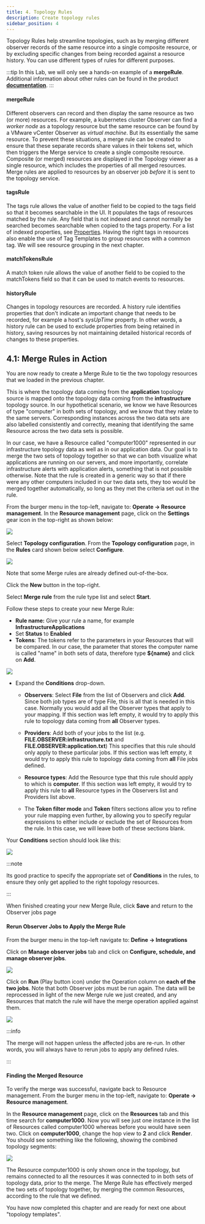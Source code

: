 ```yaml
---
title: 4. Topology Rules
description: Create topology rules
sidebar_position: 4
---
```


Topology Rules help streamline topologies, such as by merging different observer
records of the same resource into a single composite resource, or by excluding
specific changes from being recorded against a resource history. You can use
different types of rules for different purposes.

:::tip In this Lab, we will only see a hands-on example of a **mergeRule**.
Additional information about other rules can be found in the product
[**documentation**](https://www.ibm.com/docs/en/cloud-paks/cloud-pak-aiops/4.5.1?topic=elements-configuring-rules).
:::

#### mergeRule

Different observers can record and then display the same resource as two (or
more) resources. For example, a kubernetes cluster Observer can find a _worker
node_ as a topology resource but the same resource can be found by a VMware
vCenter Observer as _virtual machine_. But its essentially the same resource. To
prevent these situations, a merge rule can be created to ensure that these
separate records share values in their tokens set, which then triggers the Merge
service to create a single composite resource. Composite (or merged) resources
are displayed in the Topology viewer as a single resource, which includes the
properties of all merged resources. Merge rules are applied to resources by an
observer job _before_ it is sent to the topology service.

#### tagsRule

The tags rule allows the value of another field to be copied to the tags field
so that it becomes searchable in the UI. It populates the tags of resources
matched by the rule. Any field that is not indexed and cannot normally be
searched becomes searchable when copied to the tags property. For a list of
indexed properties, see
[Properties](https://www.ibm.com/docs/en/cloud-paks/cloud-pak-watson-aiops/4.1.0?topic=reference-properties).
Having the right tags in resources also enable the use of Tag Templates to group
resources with a common tag. We will see resource grouping in the next chapter.

#### matchTokensRule

A match token rule allows the value of another field to be copied to the
matchTokens field so that it can be used to match events to resources.

#### historyRule

Changes in topology resources are recorded. A history rule identifies properties
that don't indicate an important change that needs to be recorded, for example a
host's _sysUpTime_ property. In other words, a history rule can be used to
exclude properties from being retained in history, saving resources by not
maintaining detailed historical records of changes to these properties.

## 4.1: Merge Rules in Action

You are now ready to create a Merge Rule to tie the two topology resources that
we loaded in the previous chapter.

This is where the topology data coming from the **application** topology source
is mapped onto the topology data coming from the **infrastructure** topology
source. In our hypothetical scenario, we know we have Resources of type
"computer" in both sets of topology, and we know that they relate to the same
servers. Corresponding instances across the two data sets are also labelled
consistently and correctly, meaning that identifying the same Resource across
the two data sets is possible.

In our case, we have a Resource called "computer1000" represented in our
infrastructure topology data as well as in our application data. Our goal is to
merge the two sets of topology together so that we can both visualize what
applications are running on our servers, and more importantly, correlate
infrastructure alerts with application alerts, something that is not possible
otherwise. Note that the rule is created in a generic way so that if there were
any other computers included in our two data sets, they too would be merged
together automatically, so long as they met the criteria set out in the rule.

From the burger menu in the top-left, navigate to: **Operate → Resource
management**. In the **Resource management** page, click on the **Settings**
gear icon in the top-right as shown below:

![](images/gear-icon.png)

Select **Topology configuration**. From the **Topology configuration** page, in
the **Rules** card shown below select **Configure**.

![](images/rules-card.png)

Note that some Merge rules are already defined out-of-the-box.

Click the **New** button in the top-right.

Select **Merge rule** from the rule type list and select **Start**.

Follow these steps to create your new Merge Rule:

- **Rule name:** Give your rule a name, for example
  **InfrastructureApplications**
- Set **Status** to **Enabled**
- **Tokens**: The tokens refer to the parameters in your Resources that will be
  compared. In our case, the parameter that stores the computer name is called
  "name" in both sets of data, therefore type **${name}** and click on **Add**.

![](images/name-added.png)

- Expand the **Conditions** drop-down.

  - **Observers**: Select **File** from the list of Observers and click **Add**.
    Since both job types are of type File, this is all that is needed in this
    case. Normally you would add all the Observer types that apply to your
    mapping. If this section was left empty, it would try to apply this rule to
    topology data coming from **all** Observer types.

  - **Providers**: Add both of your jobs to the list (e.g.
    **FILE.OBSERVER:infrastructure.txt** and **FILE.OBSERVER:application.txt**)
    This specifies that this rule should only apply to these particular jobs. If
    this section was left empty, it would try to apply this rule to topology
    data coming from **all** File jobs defined.

  - **Resource types**: Add the Resource type that this rule should apply to
    which is **computer**. If this section was left empty, it would try to apply
    this rule to **all** Resource types in the Observers list and Providers list
    above.

  - The **Token filter mode** and **Token** filters sections allow you to refine
    your rule mapping even further, by allowing you to specify regular
    expressions to either include or exclude the set of Resources from the rule.
    In this case, we will leave both of these sections blank.

Your **Conditions** section should look like this:

![](images/conditions.png)

:::note

Its good practice to specify the appropriate set of **Conditions** in the rules,
to ensure they only get applied to the right topology resources.

:::

When finished creating your new Merge Rule, click **Save** and return to the
Observer jobs page

#### Rerun Observer Jobs to Apply the Merge Rule

From the burger menu in the top-left navigate to: **Define → Integrations**

Click on **Manage observer jobs** tab and click on **Configure, schedule, and
manage observer jobs**.

![](images/obs-link.png)

Click on **Run** (Play button icon) under the Operation column on **each of the
two jobs**. Note that both Observer jobs must be run again. The data will be
reprocessed in light of the new Merge rule we just created, and any Resources
that match the rule will have the merge operation applied against them.

![](images/run-job.png)

:::info

The merge will not happen unless the affected jobs are re-run. In other words,
you will always have to rerun jobs to apply any defined rules.

:::

#### Finding the Merged Resource

To verify the merge was successful, navigate back to Resource management. From
the burger menu in the top-left, navigate to: **Operate → Resource management**.

In the **Resource management** page, click on the **Resources** tab and this
time search for **computer1000**. Now you will see just one instance in the list
of Resources called computer1000 whereas before you would have seen two. Click
on **computer1000**, change the hop view to **2** and click **Render**. You
should see something like the following, showing the combined topology segments:

![](images/computer.png)

The Resource computer1000 is only shown once in the topology, but remains
connected to all the resources it was connected to in both sets of topology
data, prior to the merge. The Merge Rule has effectively merged the two sets of
topology together, by merging the common Resources, according to the rule that
we defined.

You have now completed this chapter and are ready for next one about "topology
templates".
